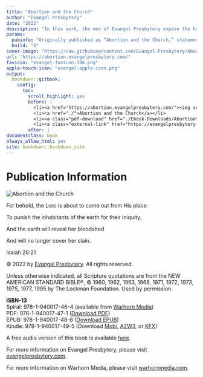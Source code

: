 ```yaml
--- 
title: "Abortion and the Church"
author: "Evangel Presbytery"
date: "2022"
description: "In this work, the men of Evangel Presbytery expose the horrors of abortion, and then proceed to lay out the many arguments which exist against the practice of abortion. The concluding chapter explains the biblical foundation of what it looks like for (1) civil authorities, (2) church authorities, and (3) individuals to act and speak faithfully regarding the slaughter of the unborn. In the end, abortion will continue until the church embraces God's beautiful blessing of fruitfulness, especially in His giving of woman to be the giver of life."
params:
  pubinfo: "Originally published as “Abortion and the Church,” statement by Evangel Presbytery, June 24, 2022."
  build: "0"
cover-image: "https://raw.githubusercontent.com/Evangel-Presbytery/Abortion-and-the-Church/master/cover.jpg"
url: "https://abortion.evangelpresbytery.com/"
favicon: "evangel-favicon-196.png"
apple-touch-icon: "evangel-apple-icon.png"
output: 
  bookdown::gitbook:
    config:
      toc:
        scroll_highlight: yes
        before: |
          <li><a href="https://abortion.evangelpresbytery.com/"><img src="logo.png" width="260"></a></li>
          <li><a href="./">Abortion and the Church</a></li>
          <li><a class="pdf-download" href="./Ebook-Downloads/Abortion%20and%20the%20Church_Evangel%20Presbytery.pdf">Download PDF</a></li>
          <li><a class="external-link" href="https://evangelpresbytery.com">Evangel Presbytery</a></li>
        after: |
documentclass: book
always_allow_html: yes
site: bookdown::bookdown_site
---
```




# Publication Information {.unlisted .unnumbered}

<div class="titleContainer">
<img id="title-image" src="./Abortion_cvr3_web-version.png" alt="Abortion and the Church">
</div>

<div class="epigraphContainer">
<div class="epigraphContent">
<p class="epigraph">For behold, the [Lord]{.smallcaps} is about to come out from His place</p>
<p class="epigraph">To punish the inhabitants of the earth for their iniquity;</p>
<p class="epigraph">And the earth will reveal her bloodshed</p>
<p class="epigraph">And will no longer cover her slain.</p>
<p class="epigraphCite">Isaiah 26:21</p>
</div>
</div>

© 2022 by [Evangel Presbytery](https://evangelpresbytery.com). All rights reserved.

Unless otherwise indicated, all Scripture quotations are from the NEW AMERICAN STANDARD BIBLE®, ©\ 1960, 1962, 1963, 1968, 1971, 1972, 1973, 1975, 1977, 1995 by The Lockman Foundation. Used by permission.

**ISBN-13**  
Spiral: 978-1-940017-46-4 (available from [Warhorn Media](https://warhornmedia.com/product/abortion-and-the-church/))  
PDF: 978-1-940017-47-1 (<a href="./Ebook-Downloads/Abortion%20and%20the%20Church_Evangel%20Presbytery.pdf">Download PDF</a>)  
EPUB: 978-1-940017-48-8 (<a href="./Ebook-Downloads/Abortion-and-the-Church.epub">Download EPUB</a>)  
Kindle: 978-1-940017-49-5 (Download <a href="./Ebook-Downloads/Abortion-and-the-Church.mobi">Mobi</a>, <a href="./Ebook-Downloads/Abortion-and-the-Church.azw3">AZW3</a>, or <a href="./Ebook-Downloads/Abortion-and-the-Church.kfx">KFX</a>)

A free audio version of this book is available [here](https://abortion-and-the-church.transistor.fm/).

For more information on Evangel Presbytery, please visit [evangelpresbytery.com](https://evangelpresbytery.com/).

For more information on Warhorn Media, please visit [warhornmedia.com](https://warhornmedia.com/).
